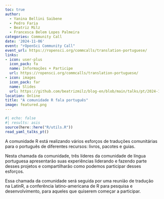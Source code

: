 ```yaml
---
toc: true
author: 
  - Yanina Bellini Saibene
  - Pedro Faria
  - Beatriz Milz
  - Francesca Belem Lopes Palmeira
categories: Community Call
date: '2024-11-06'
event: "rOpenSci Community Call"
event_url: https://ropensci.org/commcalls/translation-portuguese/
links:
- icon: user-plus
  icon_pack: fa
  name: Informações + Participe
  url: https://ropensci.org/commcalls/translation-portuguese/
- icon: images
  icon_pack: far
  name: Slides
  url: https://github.com/beatrizmilz/blog-en/blob/main/talks/pt/2024-11-05-rOpenSci-traducao-pt/slides.pdf
location: Online
title: "A comunidade R fala português"
image: featured.png
---
```


```r
#| echo: false
#| results: asis
source(here::here("R/utils.R"))
read_yaml_talks_pt()
```

A comunidade R está realizando vários esforços de traduções comunitárias para o português de diferentes recursos: livros, pacotes e guias.

Nesta chamada da comunidade, três líderes da comunidade de língua portuguesa apresentarão suas experiências liderando e fazendo parte desses projetos e compartilharão como podemos participar desses esforços.

Essa chamada da comunidade será seguida por uma reunião de tradução na LatinR, a conferência latino-americana de R para pesquisa e desenvolvimento, para aqueles que quiserem começar a participar.

